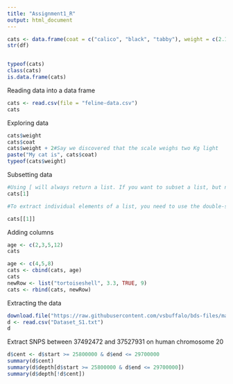 ```yaml
---
title: "Assignment1_R"
output: html_document
---
```


```r
cats <- data.frame(coat = c("calico", "black", "tabby"), weight = c(2.1, 5.0, 3.2), likes_string = c(1, 0, 1))
str(df)



```

```r
typeof(cats)
class(cats)
is.data.frame(cats)

```

Reading data into a data frame
```r
cats <- read.csv(file = "feline-data.csv")
cats
```

Exploring data
```r
cats$weight
cats$coat
cats$weight + 2#Say we discovered that the scale weighs two Kg light
paste("My cat is", cats$coat)
typeof(cats$weight)
```

Subsetting data
```r
#Using [ will always return a list. If you want to subset a list, but not extract an element, then you will likely use [.
cats[1]

#To extract individual elements of a list, you need to use the double-square bracket function: [[.

cats[[1]]

```


Adding columns
```r
age <- c(2,3,5,12)
cats

age <- c(4,5,8)
cats <- cbind(cats, age)
cats
newRow <- list("tortoiseshell", 3.3, TRUE, 9)
cats <- rbind(cats, newRow)
```



Extracting the data

```r
download.file("https://raw.githubusercontent.com/vsbuffalo/bds-files/master/chapter-08-r/Dataset_S1.txt", destfile = "Dataset_S1.txt")
d <- read.csv("Dataset_S1.txt")
d

```
Extract SNPS between 37492472 and 37527931 on human chromosome 20


```r
d$cent <- d$start >= 25800000 & d$end <= 29700000
summary(d$cent)
summary(d$depth[d$start >= 25800000 & d$end <= 29700000])
summary(d$depth[!d$cent])
```

